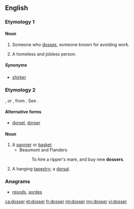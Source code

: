 ==English==

===Etymology 1===
{{suffix|doss|er}}

====Noun====
{{en-noun}}

# {{British|Ireland}} Someone who [[doss]]es, someone known for avoiding work.
# A homeless and jobless person.

=====Synonyms=====
* {{sense|one who avoids work}} [[shirker]]

===Etymology 2===
{{etyl|LL.}} {{lena}} {{term|dosserum|lang=la}}, or {{etyl|fr}} {{term|dossier|lang=fr||bundle of papers, part of a basket resting on the back}}, from {{etyl|la}} {{lena}} {{term|dorsum|lang=la||back}}. See {{term|dorsal|lang=en}}.

====Alternative forms====
* [[dorsel]], [[dorser]]

====Noun====
{{en-noun}}

# A [[pannier]] or [[basket]].
#* Beaumont and Flanders
#*: To hire a ripper's mare, and buy new '''dossers'''.
# A hanging [[tapestry]]; a [[dorsal]].

{{Webster 1913}}

===Anagrams===
* [[resods#English|resods]], [[sordes#English|sordes]]

[[ca:dosser]]
[[et:dosser]]
[[fr:dosser]]
[[ml:dosser]]
[[my:dosser]]
[[vi:dosser]]